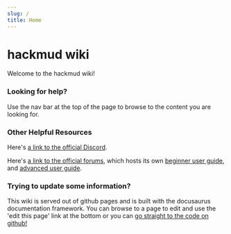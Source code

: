 ```yaml
---
slug: /
title: Home
---
```


# hackmud wiki

Welcome to the hackmud wiki!

### Looking for help?

Use the nav bar at the top of the page to browse to the content you are looking for.

### Other Helpful Resources

Here's [a link to the official Discord](https://discord.gg/HtSdWsT).

Here's [a link to the official forums](https://www.hackmud.com/forums), which hosts its own [beginner user guide](https://www.hackmud.com/forums/new_players/new_player_guides___reference), and [advanced user guide](https://www.hackmud.com/forums/general_discussion/reference___guides).

### Trying to update some information?

This wiki is served out of github pages and is built with the docusaurus documentation framework. You can browse to a page to edit and use the 'edit this page' link at the bottom or you can [go straight to the code on github!](https://github.com/comcode-org/hackmud_wiki/)
